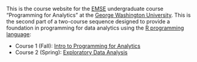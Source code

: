 This is the course website for the [EMSE](https://www.emse.seas.gwu.edu/) undergraduate course "Programming for Analytics" at the [George Washington University](https://www.gwu.edu/). This is the second part of a two-course sequence designed to provide a foundation in programming for data analytics using the [R programming language](https://www.r-project.org/):

- Course 1 (Fall): [Intro to Programming for Analytics](http://p4a.seas.gwu.edu/)
- Course 2 (Spring): [Exploratory Data Analysis](http://eda.seas.gwu.edu/)
